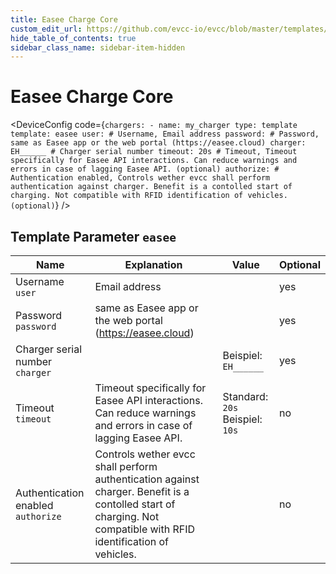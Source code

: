 ```yaml
---
title: Easee Charge Core
custom_edit_url: https://github.com/evcc-io/evcc/blob/master/templates/definition/charger/easee.yaml
hide_table_of_contents: true
sidebar_class_name: sidebar-item-hidden
---
```



# Easee Charge Core

<div className="device-detail-container">
  <div className="device-detail-content">
    <DeviceFeatures features="1p3p,rfid,sponsorship" />

<DeviceConfig code={`chargers:
    - name: my_charger
      type: template
      template: easee
      user: # Username, Email address
      password: # Password, same as Easee app or the web portal (https://easee.cloud)
      charger: EH______ # Charger serial number
      timeout: 20s # Timeout, Timeout specifically for Easee API interactions. Can reduce warnings and errors in case of lagging Easee API. (optional)
      authorize: # Authentication enabled, Controls wether evcc shall perform authentication against charger. Benefit is a contolled start of charging. Not compatible with RFID identification of vehicles. (optional)`}  />
  </div>
  <div className="device-detail-icon">
    <evcc-icon
      type="charger"
      name="easee-charge-core"
      size="400px"
      alt="Easee Charge Core"
      className="device-detail-icon-img"
    ></evcc-icon>
  </div>
</div>

## Template Parameter `easee`

| Name | Explanation | Value | Optional |
|-----------|-------------|-------|----------|
| Username<br/>`user` | Email address |  | yes |
| Password<br/>`password` | same as Easee app or the web portal (https://easee.cloud) |  | yes |
| Charger serial number<br/>`charger` |  | Beispiel: `EH______` | yes |
| Timeout<br/>`timeout` | Timeout specifically for Easee API interactions. Can reduce warnings and errors in case of lagging Easee API. | Standard: `20s`<br/>Beispiel: `10s` | no |
| Authentication enabled<br/>`authorize` | Controls wether evcc shall perform authentication against charger. Benefit is a contolled start of charging. Not compatible with RFID identification of vehicles. |  | no |

<SponsorshipRequired />

